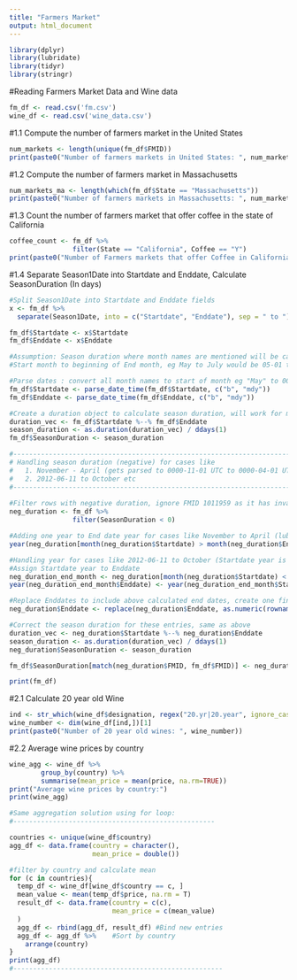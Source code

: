 ```yaml
---
title: "Farmers Market"
output: html_document
---
```

```r
library(dplyr)
library(lubridate)
library(tidyr)
library(stringr)

```

#Reading Farmers Market Data and Wine data
```r
fm_df <- read.csv('fm.csv')
wine_df <- read.csv('wine_data.csv')
```

#1.1  Compute the number of farmers market in the United States
```r
num_markets <- length(unique(fm_df$FMID))
print(paste0("Number of farmers markets in United States: ", num_markets))
```

#1.2  Compute the number of farmers market in Massachusetts
```r
num_markets_ma <- length(which(fm_df$State == "Massachusetts"))
print(paste0("Number of farmers markets in Massachusetts: ", num_markets_ma))

```

#1.3 Count the number of farmers market that offer coffee in the state of California
```r
coffee_count <- fm_df %>%
                filter(State == "California", Coffee == "Y")
print(paste0("Number of Farmers markets that offer Coffee in California: ", dim(coffee_count)[1]))
```

#1.4 Separate Season1Date into Startdate and Enddate, Calculate SeasonDuration (In days)
```r

#Split Season1Date into Startdate and Enddate fields
x <- fm_df %>% 
  separate(Season1Date, into = c("Startdate", "Enddate"), sep = " to ")

fm_df$Startdate <- x$Startdate
fm_df$Enddate <- x$Enddate

#Assumption: Season duration where month names are mentioned will be calculated from beginning of 
#Start month to beginning of End month, eg May to July would be 05-01 to 07-01

#Parse dates : convert all month names to start of month eg "May" to 0000-05-01 UTC
fm_df$Startdate <- parse_date_time(fm_df$Startdate, c("b", "mdy"))
fm_df$Enddate <- parse_date_time(fm_df$Enddate, c("b", "mdy"))

#Create a duration object to calculate season duration, will work for most cases, handle extra cases below
duration_vec <- fm_df$Startdate %--% fm_df$Enddate
season_duration <- as.duration(duration_vec) / ddays(1)
fm_df$SeasonDuration <- season_duration

#-------------------------------------------------------------------------------------------------------------
# Handling season duration (negative) for cases like 
#   1. November - April (gets parsed to 0000-11-01 UTC to 0000-04-01 UTC)
#   2. 2012-06-11 to October etc 
#-------------------------------------------------------------------------------------------------------------
  
#Filter rows with negative duration, ignore FMID 1011959 as it has invalid data entry for Season1Date = 10/01/2016 to 05/07/2016 (m/d/y)
neg_duration <- fm_df %>%
                filter(SeasonDuration < 0)  

#Adding one year to End date year for cases like November to April (lubridate assigns year 0 if only month names are present)
year(neg_duration[month(neg_duration$Startdate) > month(neg_duration$Enddate) & (year(neg_duration$Startdate) == 0) & (year(neg_duration$Enddate) == 0), ]$Enddate) <- 1

#Handling year for cases like 2012-06-11 to October (Startdate year is non-zero, Enddate year will be 0),
#Assign Startdate year to Enddate
neg_duration_end_month <- neg_duration[month(neg_duration$Startdate) < month(neg_duration$Enddate) & (year(neg_duration$Startdate) != 0) & (year(neg_duration$Enddate) == 0), ]
year(neg_duration_end_month$Enddate) <- year(neg_duration_end_month$Startdate)

#Replace Enddates to include above calculated end dates, create one final dataframe
neg_duration$Enddate <- replace(neg_duration$Enddate, as.numeric(rownames(neg_duration_end_month)), neg_duration_end_month$Enddate)

#Correct the season duration for these entries, same as above
duration_vec <- neg_duration$Startdate %--% neg_duration$Enddate
season_duration <- as.duration(duration_vec) / ddays(1)
neg_duration$SeasonDuration <- season_duration

fm_df$SeasonDuration[match(neg_duration$FMID, fm_df$FMID)] <- neg_duration$SeasonDuration

print(fm_df)
```

#2.1 Calculate 20 year old Wine 
```r
ind <- str_which(wine_df$designation, regex("20.yr|20.year", ignore_case = TRUE))
wine_number <- dim(wine_df[ind,])[1]
print(paste0("Number of 20 year old wines: ", wine_number))

```

#2.2 Average wine prices by country
```r
wine_agg <- wine_df %>% 
        group_by(country) %>%
        summarise(mean_price = mean(price, na.rm=TRUE))
print("Average wine prices by country:")
print(wine_agg)

#Same aggregation solution using for loop:
#---------------------------------------------------

countries <- unique(wine_df$country)
agg_df <- data.frame(country = character(),
                     mean_price = double())

#filter by country and calculate mean
for (c in countries){
  temp_df <- wine_df[wine_df$country == c, ]
  mean_value <- mean(temp_df$price, na.rm = T)
  result_df <- data.frame(country = c(c),
                          mean_price = c(mean_value)
  )
  agg_df <- rbind(agg_df, result_df) #Bind new entries
  agg_df <- agg_df %>%    #Sort by country
    arrange(country)
}
print(agg_df)
#-----------------------------------------------------
```
